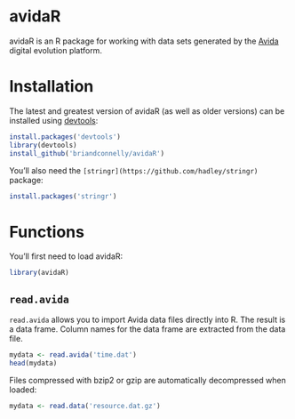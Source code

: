 # avidaR

avidaR is an R package for working with data sets generated by the
[Avida](http://avida.devosoft.org/) digital evolution platform.

# Installation

The latest and greatest version of avidaR (as well as older versions) can be
installed using
[devtools](http://cran.r-project.org/web/packages/devtools/index.html):

```r
install.packages('devtools')
library(devtools)
install_github('briandconnelly/avidaR')
```    

You'll also need the `[stringr](https://github.com/hadley/stringr)` package:

```r
install.packages('stringr')
```    

# Functions

You'll first need to load avidaR:

```r
library(avidaR)
```

## `read.avida`

`read.avida` allows you to import Avida data files directly into R. The result
is a data frame. Column names for the data frame are extracted from the data
file.

```r
mydata <- read.avida('time.dat')
head(mydata)
```    

Files compressed with bzip2 or gzip are automatically decompressed when loaded:

```r
mydata <- read.data('resource.dat.gz')
```